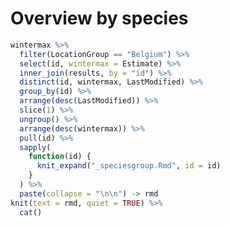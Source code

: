# Overview by species

```r
wintermax %>%
  filter(LocationGroup == "Belgium") %>%
  select(id, wintermax = Estimate) %>%
  inner_join(results, by = "id") %>%
  distinct(id, wintermax, LastModified) %>%
  group_by(id) %>%
  arrange(desc(LastModified)) %>%
  slice(1) %>%
  ungroup() %>%
  arrange(desc(wintermax)) %>%
  pull(id) %>%
  sapply(
    function(id) {
      knit_expand("_speciesgroup.Rmd", id = id)
    }
  ) %>%
  paste(collapse = "\n\n") -> rmd
knit(text = rmd, quiet = TRUE) %>%
  cat()
```
